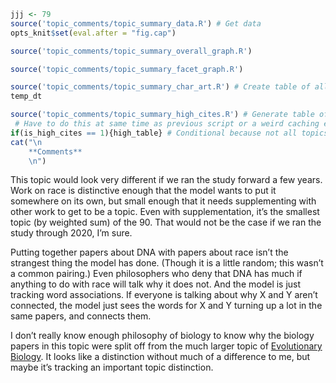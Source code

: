 ```r
jjj <- 79
source('topic_comments/topic_summary_data.R') # Get data
opts_knit$set(eval.after = "fig.cap")
```

```r
source('topic_comments/topic_summary_overall_graph.R')
```

```r
source('topic_comments/topic_summary_facet_graph.R')
```

```r
source('topic_comments/topic_summary_char_art.R') # Create table of all articles in topic
temp_dt
```

```r
source('topic_comments/topic_summary_high_cites.R') # Generate table of highly cited articles. 
 # Have to do this at same time as previous script or a weird caching error occurs.
if(is_high_cites == 1){high_table} # Conditional because not all topics have high cites
cat("\n
	**Comments**
	\n")
```

This topic would look very different if we ran the study forward a few years. Work on race is distinctive enough that the model wants to put it somewhere on its own, but small enough that it needs supplementing with other work to get to be a topic. Even with supplementation, it's the smallest topic (by weighted sum) of the 90. That would not be the case if we ran the study through 2020, I'm sure.

Putting together papers about DNA with papers about race isn't the strangest thing the model has done. (Though it is a little random; this wasn't a common pairing.) Even philosophers who deny that DNA has much if anything to do with race will talk why it does not. And the model is just tracking word associations. If everyone is talking about why X and Y aren't connected, the model just sees the words for X and Y turning up a lot in the same papers, and connects them.

I don't really know enough philosophy of biology to know why the biology papers in this topic were split off from the much larger topic of [Evolutionary Biology](#topic82). It looks like a distinction without much of a difference to me, but maybe it's tracking an important topic distinction.